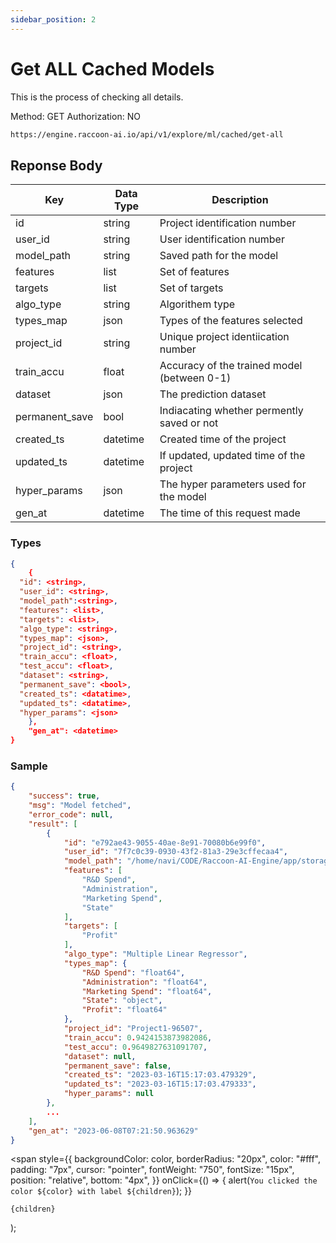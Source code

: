 ```yaml
---
sidebar_position: 2
---
```


# Get ALL Cached Models

This is the process of checking all details.

<Tooltip color="#3abe25">Method: GET</Tooltip> <Tooltip color="#Be2525">
  Authorization: NO
</Tooltip>
<div style={{ marginBottom: "20px" }}></div>

```bash
https://engine.raccoon-ai.io/api/v1/explore/ml/cached/get-all
```

## Reponse Body

| Key            | Data Type | Description                                 |
| -------------- | --------- | ------------------------------------------- |
| id             | string    | Project identification number               |
| user_id        | string    | User identification number                  |
| model_path     | string    | Saved path for the model                    |
| features       | list      | Set of features                             |
| targets        | list      | Set of targets                              |
| algo_type      | string    | Algorithem type                             |
| types_map      | json      | Types of the features selected              |
| project_id     | string    | Unique project identiication number         |
| train_accu     | float     | Accuracy of the trained model (between 0-1) |
| dataset        | json      | The prediction dataset                      |
| permanent_save | bool      | Indiacating whether permently saved or not  |
| created_ts     | datetime  | Created time of the project                 |
| updated_ts     | datetime  | If updated, updated time of the project     |
| hyper_params   | json      | The hyper parameters used for the model     |
| gen_at         | datetime  | The time of this request made               |

### Types

```json
{
    {
  "id": <string>,
  "user_id": <string>,
  "model_path":<string>,
  "features": <list>,
  "targets": <list>,
  "algo_type": <string>,
  "types_map": <json>,
  "project_id": <string>,
  "train_accu": <float>,
  "test_accu": <float>,
  "dataset": <string>,
  "permanent_save": <bool>,
  "created_ts": <datatime>,
  "updated_ts": <datatime>,
  "hyper_params": <json>
    },
    "gen_at": <datetime>
}

```

### Sample

```json
{
    "success": true,
    "msg": "Model fetched",
    "error_code": null,
    "result": [
        {
            "id": "e792ae43-9055-40ae-8e91-70080b6e99f0",
            "user_id": "7f7c0c39-0930-43f2-81a3-29e3cffecaa4",
            "model_path": "/home/navi/CODE/Raccoon-AI-Engine/app/storage/cached_ml/7f7c0c39-0930-43f2-81a3-29e3cffecaa4/models/e792ae43-9055-40ae-8e91-70080b6e99f0.jlb",
            "features": [
                "R&D Spend",
                "Administration",
                "Marketing Spend",
                "State"
            ],
            "targets": [
                "Profit"
            ],
            "algo_type": "Multiple Linear Regressor",
            "types_map": {
                "R&D Spend": "float64",
                "Administration": "float64",
                "Marketing Spend": "float64",
                "State": "object",
                "Profit": "float64"
            },
            "project_id": "Project1-96507",
            "train_accu": 0.9424153873982086,
            "test_accu": 0.9649827631091707,
            "dataset": null,
            "permanent_save": false,
            "created_ts": "2023-03-16T15:17:03.479329",
            "updated_ts": "2023-03-16T15:17:03.479333",
            "hyper_params": null
        },
        ...
    ],
    "gen_at": "2023-06-08T07:21:50.963629"
}
```

  <span
    style={{
      backgroundColor: color,
      borderRadius: "20px",
      color: "#fff",
      padding: "7px",
      cursor: "pointer",
      fontWeight: "750",
      fontSize: "15px",
      position: "relative",
      bottom: "4px",
    }}
    onClick={() => {
      alert(`You clicked the color ${color} with label ${children}`);
    }}
  >
    {children}
  </span>
);

